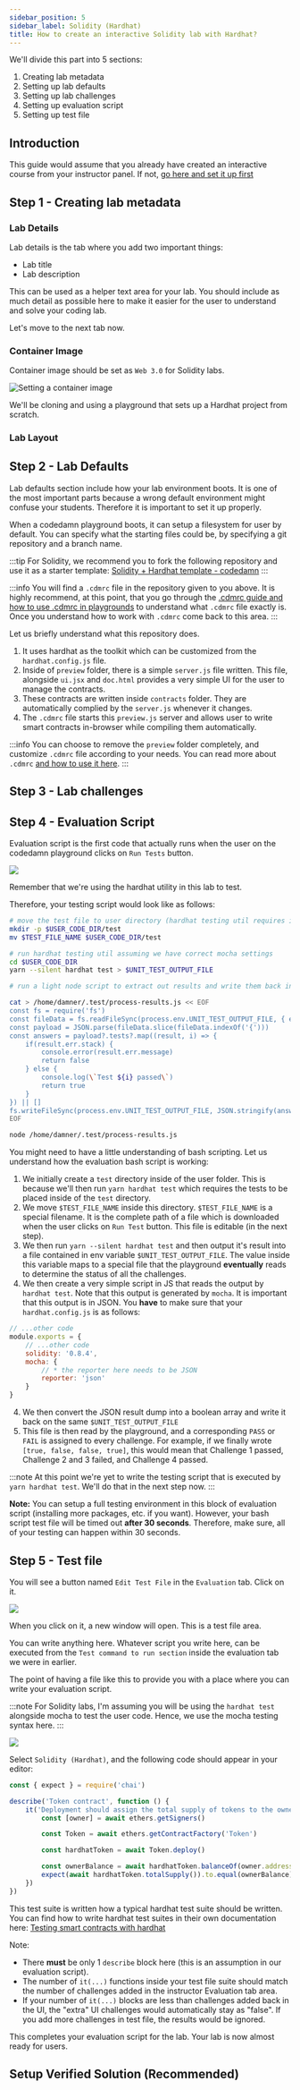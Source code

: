 ```yaml
---
sidebar_position: 5
sidebar_label: Solidity (Hardhat)
title: How to create an interactive Solidity lab with Hardhat?
---
```



We'll divide this part into 5 sections:

1. Creating lab metadata
2. Setting up lab defaults
3. Setting up lab challenges
4. Setting up evaluation script
5. Setting up test file

## Introduction

This guide would assume that you already have created an interactive course from your instructor panel. If not, [go here and set it up first](https://codedamn.com/instructor/interactive-courses)

## Step 1 - Creating lab metadata

<LabMetadata />

### Lab Details

Lab details is the tab where you add two important things:

-   Lab title
-   Lab description

This can be used as a helper text area for your lab. You should include as much detail as possible here to make it easier for the user to understand and solve your coding lab.

Let's move to the next tab now.

### Container Image

Container image should be set as `Web 3.0` for Solidity labs.

![Setting a container image](/images/solidity/image-selection.png)

We'll be cloning and using a playground that sets up a Hardhat project from scratch.

### Lab Layout

<LabLayout />

## Step 2 - Lab Defaults

Lab defaults section include how your lab environment boots. It is one of the most important parts because a wrong default environment might confuse your students. Therefore it is important to set it up properly.

When a codedamn playground boots, it can setup a filesystem for user by default. You can specify what the starting files could be, by specifying a git repository and a branch name.

:::tip
For Solidity, we recommend you to fork the following repository and use it as a starter template: [Solidity + Hardhat template - codedamn](https://github.com/codedamn-classrooms/web3-controller)
:::

:::info
You will find a `.cdmrc` file in the repository given to you above. It is highly recommend, at this point, that you go through the [.cdmrc guide and how to use .cdmrc in playgrounds](/docs/concepts/cdmrc) to understand what `.cdmrc` file exactly is. Once you understand how to work with `.cdmrc` come back to this area.
:::

Let us briefly understand what this repository does.

1. It uses hardhat as the toolkit which can be customized from the `hardhat.config.js` file.
2. Inside of `preview` folder, there is a simple `server.js` file written. This file, alongside `ui.jsx` and `doc.html` provides a very simple UI for the user to manage the contracts.
3. These contracts are written inside `contracts` folder. They are automatically complied by the `server.js` whenever it changes.
4. The `.cdmrc` file starts this `preview.js` server and allows user to write smart contracts in-browser while compiling them automatically.

:::info
You can choose to remove the `preview` folder completely, and customize `.cdmrc` file according to your needs. You can read more about `.cdmrc` [and how to use it here](/docs/concepts/cdmrc).
:::

## Step 3 - Lab challenges

<LabChallenges />

## Step 4 - Evaluation Script

Evaluation script is the first code that actually runs when the user on the codedamn playground clicks on `Run Tests` button.

![](/images/common/lab-run-tests.png)

Remember that we're using the hardhat utility in this lab to test.

Therefore, your testing script would look like as follows:

```bash
# move the test file to user directory (hardhat testing util requires it)
mkdir -p $USER_CODE_DIR/test
mv $TEST_FILE_NAME $USER_CODE_DIR/test

# run hardhat testing util assuming we have correct mocha settings
cd $USER_CODE_DIR
yarn --silent hardhat test > $UNIT_TEST_OUTPUT_FILE

# run a light node script to extract out results and write them back in expected format

cat > /home/damner/.test/process-results.js << EOF
const fs = require('fs')
const fileData = fs.readFileSync(process.env.UNIT_TEST_OUTPUT_FILE, { encoding: 'utf8' })
const payload = JSON.parse(fileData.slice(fileData.indexOf('{')))
const answers = payload?.tests?.map((result, i) => {
    if(result.err.stack) {
        console.error(result.err.message)
        return false
    } else {
        console.log(\`Test ${i} passed\`)
        return true
    }
}) || []
fs.writeFileSync(process.env.UNIT_TEST_OUTPUT_FILE, JSON.stringify(answers))
EOF

node /home/damner/.test/process-results.js
```

You might need to have a little understanding of bash scripting. Let us understand how the evaluation bash script is working:

1. We initially create a `test` directory inside of the user folder. This is because we'll then run `yarn hardhat test` which requires the tests to be placed inside of the `test` directory.
2. We move `$TEST_FILE_NAME` inside this directory. `$TEST_FILE_NAME` is a special filename. It is the complete path of a file which is downloaded when the user clicks on `Run Test` button. This file is editable (in the next step).
3. We then run `yarn --silent hardhat test` and then output it's result into a file contained in env variable `$UNIT_TEST_OUTPUT_FILE`. The value inside this variable maps to a special file that the playground **eventually** reads to determine the status of all the challenges.
4. We then create a very simple script in JS that reads the output by `hardhat test`. Note that this output is generated by `mocha`. It is important that this output is in JSON. You **have** to make sure that your `hardhat.config.js` is as follows:

```js
// ...other code
module.exports = {
	// ...other code
	solidity: '0.8.4',
	mocha: {
		// * the reporter here needs to be JSON
		reporter: 'json'
	}
}
```

4. We then convert the JSON result dump into a boolean array and write it back on the same `$UNIT_TEST_OUTPUT_FILE`
5. This file is then read by the playground, and a corresponding `PASS` or `FAIL` is assigned to every challenge. For example, if we finally wrote `[true, false, false, true]`, this would mean that Challenge 1 passed, Challenge 2 and 3 failed, and Challenge 4 passed.

:::note
At this point we're yet to write the testing script that is executed by `yarn hardhat test`. We'll do that in the next step now.
:::

**Note:** You can setup a full testing environment in this block of evaluation script (installing more packages, etc. if you want). However, your bash script test file will be timed out **after 30 seconds**. Therefore, make sure, all of your testing can happen within 30 seconds.

## Step 5 - Test file

You will see a button named `Edit Test File` in the `Evaluation` tab. Click on it.

![](/images/common/lab-edit-test.png)

When you click on it, a new window will open. This is a test file area.

You can write anything here. Whatever script you write here, can be executed from the `Test command to run section` inside the evaluation tab we were in earlier.

The point of having a file like this to provide you with a place where you can write your evaluation script.

:::note
For Solidity labs, I'm assuming you will be using the `hardhat test` alongside mocha to test the user code. Hence, we use the mocha testing syntax here.
:::

![](/images/solidity/template-pick.png)

Select `Solidity (Hardhat)`, and the following code should appear in your editor:

```js
const { expect } = require('chai')

describe('Token contract', function () {
	it('Deployment should assign the total supply of tokens to the owner', async function () {
		const [owner] = await ethers.getSigners()

		const Token = await ethers.getContractFactory('Token')

		const hardhatToken = await Token.deploy()

		const ownerBalance = await hardhatToken.balanceOf(owner.address)
		expect(await hardhatToken.totalSupply()).to.equal(ownerBalance)
	})
})
```

This test suite is written how a typical hardhat test suite should be written. You can find how to write hardhat test suites in their own documentation here: [Testing smart contracts with hardhat](https://hardhat.org/tutorial/testing-contracts#5.-testing-contracts)

Note:

-   There **must** be only 1 `describe` block here (this is an assumption in our evaluation script).
-   The number of `it(...)` functions inside your test file suite should match the number of challenges added in the instructor Evaluation tab area.
-   If your number of `it(...)` blocks are less than challenges added back in the UI, the "extra" UI challenges would automatically stay as "false". If you add more challenges in test file, the results would be ignored.

This completes your evaluation script for the lab. Your lab is now almost ready for users.

## Setup Verified Solution (Recommended)

<LabVerifiedSolution />
